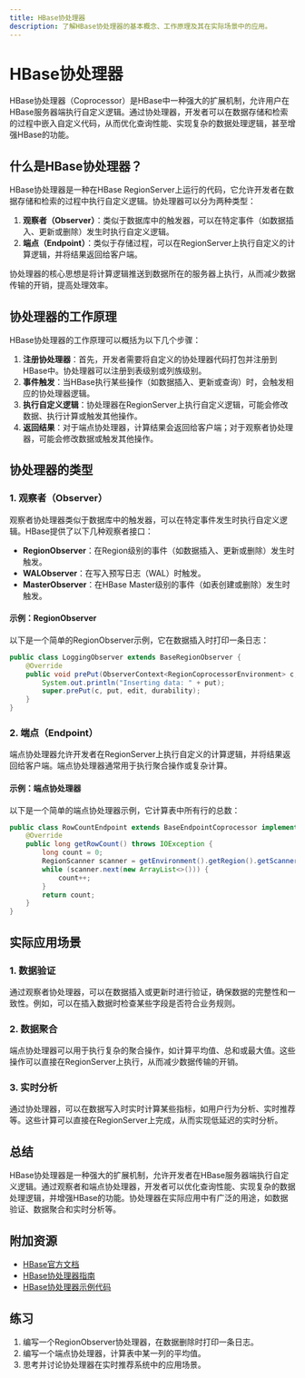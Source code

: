 ```yaml
---
title: HBase协处理器
description: 了解HBase协处理器的基本概念、工作原理及其在实际场景中的应用。
---
```


# HBase协处理器

HBase协处理器（Coprocessor）是HBase中一种强大的扩展机制，允许用户在HBase服务器端执行自定义逻辑。通过协处理器，开发者可以在数据存储和检索的过程中嵌入自定义代码，从而优化查询性能、实现复杂的数据处理逻辑，甚至增强HBase的功能。

## 什么是HBase协处理器？

HBase协处理器是一种在HBase RegionServer上运行的代码，它允许开发者在数据存储和检索的过程中执行自定义逻辑。协处理器可以分为两种类型：

1. **观察者（Observer）**：类似于数据库中的触发器，可以在特定事件（如数据插入、更新或删除）发生时执行自定义逻辑。
2. **端点（Endpoint）**：类似于存储过程，可以在RegionServer上执行自定义的计算逻辑，并将结果返回给客户端。

协处理器的核心思想是将计算逻辑推送到数据所在的服务器上执行，从而减少数据传输的开销，提高处理效率。

## 协处理器的工作原理

HBase协处理器的工作原理可以概括为以下几个步骤：

1. **注册协处理器**：首先，开发者需要将自定义的协处理器代码打包并注册到HBase中。协处理器可以注册到表级别或列族级别。
2. **事件触发**：当HBase执行某些操作（如数据插入、更新或查询）时，会触发相应的协处理器逻辑。
3. **执行自定义逻辑**：协处理器在RegionServer上执行自定义逻辑，可能会修改数据、执行计算或触发其他操作。
4. **返回结果**：对于端点协处理器，计算结果会返回给客户端；对于观察者协处理器，可能会修改数据或触发其他操作。

## 协处理器的类型

### 1. 观察者（Observer）

观察者协处理器类似于数据库中的触发器，可以在特定事件发生时执行自定义逻辑。HBase提供了以下几种观察者接口：

- **RegionObserver**：在Region级别的事件（如数据插入、更新或删除）发生时触发。
- **WALObserver**：在写入预写日志（WAL）时触发。
- **MasterObserver**：在HBase Master级别的事件（如表创建或删除）发生时触发。

#### 示例：RegionObserver

以下是一个简单的RegionObserver示例，它在数据插入时打印一条日志：

```java
public class LoggingObserver extends BaseRegionObserver {
    @Override
    public void prePut(ObserverContext<RegionCoprocessorEnvironment> c, Put put, WALEdit edit, Durability durability) throws IOException {
        System.out.println("Inserting data: " + put);
        super.prePut(c, put, edit, durability);
    }
}
```

### 2. 端点（Endpoint）

端点协处理器允许开发者在RegionServer上执行自定义的计算逻辑，并将结果返回给客户端。端点协处理器通常用于执行聚合操作或复杂计算。

#### 示例：端点协处理器

以下是一个简单的端点协处理器示例，它计算表中所有行的总数：

```java
public class RowCountEndpoint extends BaseEndpointCoprocessor implements RowCountProtocol {
    @Override
    public long getRowCount() throws IOException {
        long count = 0;
        RegionScanner scanner = getEnvironment().getRegion().getScanner(new Scan());
        while (scanner.next(new ArrayList<>())) {
            count++;
        }
        return count;
    }
}
```

## 实际应用场景

### 1. 数据验证

通过观察者协处理器，可以在数据插入或更新时进行验证，确保数据的完整性和一致性。例如，可以在插入数据时检查某些字段是否符合业务规则。

### 2. 数据聚合

端点协处理器可以用于执行复杂的聚合操作，如计算平均值、总和或最大值。这些操作可以直接在RegionServer上执行，从而减少数据传输的开销。

### 3. 实时分析

通过协处理器，可以在数据写入时实时计算某些指标，如用户行为分析、实时推荐等。这些计算可以直接在RegionServer上完成，从而实现低延迟的实时分析。

## 总结

HBase协处理器是一种强大的扩展机制，允许开发者在HBase服务器端执行自定义逻辑。通过观察者和端点协处理器，开发者可以优化查询性能、实现复杂的数据处理逻辑，并增强HBase的功能。协处理器在实际应用中有广泛的用途，如数据验证、数据聚合和实时分析等。

## 附加资源

- [HBase官方文档](https://hbase.apache.org/)
- [HBase协处理器指南](https://hbase.apache.org/book.html#coprocessors)
- [HBase协处理器示例代码](https://github.com/apache/hbase/tree/master/hbase-examples/src/main/java/org/apache/hadoop/hbase/coprocessor/example)

## 练习

1. 编写一个RegionObserver协处理器，在数据删除时打印一条日志。
2. 编写一个端点协处理器，计算表中某一列的平均值。
3. 思考并讨论协处理器在实时推荐系统中的应用场景。